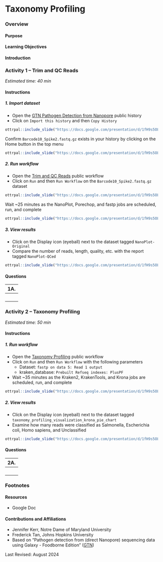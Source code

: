 # Taxonomy Profiling

### Overview {-}

#### Purpose {-}

#### Learning Objectives {-}

#### Introduction {-}

### **Activity 1** -- Trim and QC Reads {-}

*Estimated time: 40 min*

#### Instructions {-}

##### 1. Import dataset {-}

- Open the [GTN Pathogen Detection from Nanopore](https://usegalaxy.org/u/cutsort/h/gtn-pathogen-data){target="_blank"} public history
- Click on `Import this history` and then `Copy History`

```r
ottrpal::include_slide("https://docs.google.com/presentation/d/1fH9s5OLcRF5meZtFWTJe89RFvJSh125kdjhdqp5smqA/edit#slide=id.g2f6b21b1164_0_15")
```

Confirm `Barcode10_Spike2.fastq.gz` exists in your history by clicking on the Home button in the top menu

```r
ottrpal::include_slide("https://docs.google.com/presentation/d/1fH9s5OLcRF5meZtFWTJe89RFvJSh125kdjhdqp5smqA/edit#slide=id.g2f6b21b1164_0_25")
```

##### 2. Run workflow {-}

- Open the [Trim and QC Reads](https://usegalaxy.org/u/cutsort/w/qc-reads){target="_blank"} public workflow
- Click on `Run` and then `Run Workflow` on the `Barcode10_Spike2.fastq.gz` dataset

```r
ottrpal::include_slide("https://docs.google.com/presentation/d/1fH9s5OLcRF5meZtFWTJe89RFvJSh125kdjhdqp5smqA/edit#slide=id.g2f6b21b1164_0_35")
```

Wait ~25 minutes as the NanoPlot, Porechop, and fastp jobs are scheduled, run, and complete

```r
ottrpal::include_slide("https://docs.google.com/presentation/d/1fH9s5OLcRF5meZtFWTJe89RFvJSh125kdjhdqp5smqA/edit#slide=id.g2f6b21b1164_0_39")
```

##### 3. View results {-}

- Click on the Display icon (eyeball) next to the dataset tagged `NanoPlot-Original`
- Compare the number of reads, length, quality, etc. with the report tagged `NanoPlot-QCed`

```r
ottrpal::include_slide("https://docs.google.com/presentation/d/1fH9s5OLcRF5meZtFWTJe89RFvJSh125kdjhdqp5smqA/edit#slide=id.g2f6b21b1164_0_50")
```

#### Questions {-}

| 1A. |
|:-|
| <br> |

### **Activity 2** -- Taxonomy Profiling {-}

*Estimated time: 50 min*

#### Instructions {-}

##### 1. Run workflow {-}

- Open the [Taxonomy Profiling](https://usegalaxy.org/u/cutsort/w/taxonomy-profiling){target="_blank"} public workflow
- Click on `Run` and then `Run Workflow` with the following parameters
  - Dataset: `fastp on data 5: Read 1 output`
  - kraken_database: `Prebuilt Refseq indexes: PlusPF`
- Wait ~35 minutes as the Kraken2, KrakenTools, and Krona jobs are scheduled, run, and complete

```r
ottrpal::include_slide("https://docs.google.com/presentation/d/1fH9s5OLcRF5meZtFWTJe89RFvJSh125kdjhdqp5smqA/edit#slide=id.g2f6b21b1164_0_57")
```

##### 2. View results {-}

- Click on the Display icon (eyeball) next to the dataset tagged `taxonomy_profiling_visualization_krona_pie_chart`
- Examine how many reads were classified as Salmonella, Escherichia coli, Homo sapiens, and Unclassified

```r
ottrpal::include_slide("https://docs.google.com/presentation/d/1fH9s5OLcRF5meZtFWTJe89RFvJSh125kdjhdqp5smqA/edit#slide=id.g2f6b21b1164_0_67")
```

#### Questions {-}

| 2A. |
|:-|
| <br> |

### Footnotes {-}

#### Resources {-}

- Google Doc

#### Contributions and Affiliations {-}

- Jennifer Kerr, Notre Dame of Maryland University
- Frederick Tan, Johns Hopkins University
- Based on "Pathogen detection from (direct Nanopore) sequencing data using Galaxy - Foodborne Edition" ([GTN](https://gxy.io/GTN:T00393))

Last Revised: August 2024
